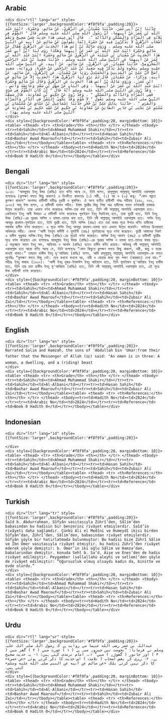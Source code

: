 ## Arabic


    <div dir="rtl" lang="ar" style={{fontSize:'larger',backgroundColor:'#f8f9fa',padding:20}}>
    حَدَّثَنَا ابْنُ أَبِي عُمَرَ، حَدَّثَنَا سُفْيَانُ، عَنِ الزُّهْرِيِّ، عَنْ سَالِمٍ، وَحَمْزَةَ، ابْنَىْ عَبْدِ اللَّهِ بْنِ عُمَرَ عَنْ أَبِيهِمَا، أَنَّ رَسُولَ اللَّهِ صلى الله عليه وسلم قَالَ ‏"‏ الشُّؤْمُ فِي ثَلاَثَةٍ فِي الْمَرْأَةِ وَالْمَسْكَنِ وَالدَّابَّةِ ‏". ‏ قَالَ أَبُو عِيسَى هَذَا حَدِيثٌ حَسَنٌ صَحِيحٌ وَبَعْضُ أَصْحَابِ الزُّهْرِيِّ لاَ يَذْكُرُونَ فِيهِ عَنْ حَمْزَةَ إِنَّمَا يَقُولُونَ عَنْ سَالِمٍ عَنْ أَبِيهِ عَنِ النَّبِيِّ صلى الله عليه وسلم ‏.‏ وَرَوَى مَالِكُ بْنُ أَنَسٍ هَذَا الْحَدِيثَ عَنِ الزُّهْرِيِّ فَقَالَ عَنْ سَالِمٍ وَحَمْزَةَ ابْنَىْ عَبْدِ اللَّهِ بْنِ عُمَرَ عَنْ أَبِيهِمَا وَهَكَذَا رَوَى لَنَا ابْنُ أَبِي عُمَرَ هَذَا الْحَدِيثَ عَنْ سُفْيَانَ بْنِ عُيَيْنَةَ عَنِ الزُّهْرِيِّ عَنْ سَالِمٍ وَحَمْزَةَ ابْنَىْ عَبْدِ اللَّهِ بْنِ عُمَرَ عَنْ أَبِيهِمَا عَنِ النَّبِيِّ صلى الله عليه وسلم ‏.‏ حَدَّثَنَا سَعِيدُ بْنُ عَبْدِ الرَّحْمَنِ الْمَخْزُومِيُّ، حَدَّثَنَا سُفْيَانُ، عَنِ الزُّهْرِيِّ، عَنْ سَالِمٍ، عَنْ أَبِيهِ، عَنِ النَّبِيِّ صلى الله عليه وسلم بِنَحْوِهِ وَلَمْ يَذْكُرْ فِيهِ سَعِيدُ بْنُ عَبْدِ الرَّحْمَنِ عَنْ حَمْزَةَ، وَرِوَايَةُ، سَعِيدٍ أَصَحُّ لأَنَّ عَلِيَّ بْنَ الْمَدِينِيِّ وَالْحُمَيْدِيَّ رَوَيَا عَنْ سُفْيَانَ، عَنِ الزُّهْرِيِّ، عَنْ سَالِمٍ، عَنْ أَبِيهِ، وَذَكَرَا، عَنْ سُفْيَانَ، قَالَ لَمْ يَرْوِ لَنَا الزُّهْرِيُّ هَذَا الْحَدِيثَ إِلاَّ عَنْ سَالِمٍ عَنِ ابْنِ عُمَرَ ‏.‏ وَرَوَى مَالِكُ بْنُ أَنَسٍ هَذَا الْحَدِيثَ عَنِ الزُّهْرِيِّ وَقَالَ عَنْ سَالِمٍ وَحَمْزَةَ ابْنَىْ عَبْدِ اللَّهِ بْنِ عُمَرَ عَنْ أَبِيهِمَا ‏.‏ وَفِي الْبَابِ عَنْ سَهْلِ بْنِ سَعْدٍ وَعَائِشَةَ وَأَنَسٍ ‏.‏ - وَقَدْ رُوِيَ عَنِ النَّبِيِّ صلى الله عليه وسلم أَنَّهُ قَالَ ‏"‏ إِنْ كَانَ الشُّؤْمُ فِي شَيْءٍ فَفِي الْمَرْأَةِ وَالدَّابَّةِ وَالْمَسْكَنِ ‏"‏ ‏.‏ وَقَدْ رُوِيَ عَنْ حَكِيمِ بْنِ مُعَاوِيَةَ، قَالَ سَمِعْتُ النَّبِيَّ صلى الله عليه وسلم يَقُولُ ‏"‏ لاَ شُؤْمَ وَقَدْ يَكُونُ الْيُمْنُ فِي الدَّارِ وَالْمَرْأَةِ وَالْفَرَسِ ‏"‏ ‏.‏ حَدَّثَنَا بِذَلِكَ عَلِيُّ بْنُ حُجْرٍ حَدَّثَنَا إِسْمَاعِيلُ بْنُ عَيَّاشٍ عَنْ سُلَيْمَانَ بْنِ سُلَيْمٍ عَنْ يَحْيَى بْنِ جَابِرٍ الطَّائِيِّ عَنْ مُعَاوِيَةَ بْنِ حَكِيمٍ عَنْ عَمِّهِ حَكِيمِ بْنِ مُعَاوِيَةَ عَنِ النَّبِيِّ صلى الله عليه وسلم بِهَذَا ‏.‏
    </div>
    <div style={{backgroundColor:'#f8f9fa',padding:20, marginBottom: 10}}><table> <thead> <tr> <th>Grade</th> <th></th> </tr> </thead> <tbody> <tr><td>Sahih</td><td>Ahmad Muhammad Shakir</td></tr><tr><td>Sahih</td><td>Al-Albani</td></tr><tr><td>Hasan Sahih</td><td>Bashar Awad Maarouf</td></tr><tr><td>Sahih</td><td>Zubair Ali Zai</td></tr></tbody></table><table> <thead> <tr> <th>References:</th> <th></th> </tr> </thead> <tbody><tr><td>Hadith No</td><td>2824</td></tr><tr><td>Arabic No</td><td>2824</td></tr><tr><td>Reference</td><td>Book 0 Hadith 0</td></tr></tbody></table></div>

## Bengali


    <div dir="ltr" lang="bn" style={{fontSize:'larger',backgroundColor:'#f8f9fa',padding:20}}>
    ২৮২৪। ‘আবদুল্লাহ ইবনু উমর (রাযিঃ) হতে বর্ণিত আছে যে, তিনি বলেন, রাসূলুল্লাহ সাল্লাল্লাহু আলাইহি ওয়াসাল্লাম বলেছেনঃ (কুলক্ষণ বলতে কিছু থাকলে) এ তিনটিতে থাকতোঃ (১) নারী, (২) ঘর ও (৩) জন্তু। “কোন বস্তুতে কুলক্ষণ থাকলে" অংশসহ হাদীসটি সহীহঃ বুখারী ও মুসলিম। ঐ অংশ ব্যতীত হাদীসটি শাযঃ সহীহাহ (৪৪৩, ৭৯৯, ১৮৯৭) আবূ ঈসা বলেন, এ হাদীসটি হাসান সহীহ। ইমাম যুহরীর কিছু শিষ্য অত্র হাদীসের সনদে বর্ণনাকারী হামযার উল্লেখ করেননি। তারা এভাবে বর্ণনা করেছেনঃ সালিম-তার বাবা হতে, তিনি নবী সাল্লাল্লাহু আলাইহি ওয়াসাল্লাম হতে। একইভাবে ইবনু আবী উমারও এ হাদীসটি বর্ণনা করেছেনঃ সুফইয়ান ইবনু উয়াইনাহ্ হতে, তারা যুহরী হতে, তিনি ইবনু উমর (রাযিঃ)-এর পুত্রদ্বয় সালিম ও হামযা-তাদের বাবা হতে, তিনি নবী সাল্লাল্লাহু আলাইহি ওয়াসাল্লাম হতে। সাঈদ ইবনু আবদুর রাহমান-সুফইয়ান হতে, তিনি যুহরী হতে, তিনি সালিম (রহঃ) হতে তার বাবার সূত্রে উপরে বর্ণিত হাদীসের সমার্থক হাদীস বর্ণনা করেছেন। এ সূত্রে সাঈদ ইবনু আবদুর রাহমান-হামযা হতে এভাবে উল্লেখ করেননি। সাঈদের রিওয়ায়াত অধিকতর সহীহ। কেননা ‘আলী ইবনুল মাদীনী ও হুমাইদী (রহঃ) সুফইয়ানের সূত্রে বর্ণনা করেছেন। যুহরী আমাদের নিকট এ হাদীস শুধুমাত্র সালিম-ইবনু উমর (রাযিঃ)-এর সূত্রেই বর্ণনা করেছেন। মালিক ইবনু আনাস (রহঃ) এ হাদীসটি যুহরীর সূত্রে বর্ণনা করেছেন এবং বলেছেনঃ আবদুল্লাহ ইবনু উমার (রাযিঃ)-এর পুত্রদ্বয় সালিম ও হামযা হতে-তাদের বাবার সূত্রে। এ অনুচ্ছেদে সাহল ইবনু সাদ, আয়িশাহ ও আনাস (রাযিঃ) হতেও হাদীস বর্ণিত রয়েছে। অধিকন্তু নবী সাল্লাল্লাহু আলাইহি ওয়াসাল্লাম হতে আরো বর্ণিত আছে যে, তিনি বলেছেনঃ “কোন কিছুতে কুলক্ষণ বলতে কিছু থাকলে, নারী, জন্তু ও ঘরের মধ্যেই থাকত।” তাছাড়া হাকীম ইবনু মু'আবিয়াহ (রাযিঃ) বলেন, আমি রাসূলুল্লাহু সাল্লাল্লাহু আলাইহি ওয়াসাল্লাম-কে বলতে শুনেছিঃ “কুলক্ষণ বলতে কিছু নেই। তবে কখনো কখনো ঘর, নারী ও ঘোড়ার মধ্যে শুভ লক্ষণ (বারকাত) দেখা যায়।” সহীহঃ ইবনু মাজাহ (১৯৩০)। ‘আলী ইবনু হুজর-ইসমাঈল ইবনু আইয়্যাশ হতে, তিনি সুলাইমান মু'আবিয়াহ ইবনু হাকীম হতে, তিনি তার চাচা হাকীম ইবনু মু'আবিয়াহ (রাযিঃ) হতে, তিনি নবী সাল্লাল্লাহু আলাইহি ওয়াসাল্লাম হতে, এই সূত্রে উক্ত হাদীসটি বর্ণনা করেছেন।
    </div>
    <div style={{backgroundColor:'#f8f9fa',padding:20, marginBottom: 10}}><table> <thead> <tr> <th>Grade</th> <th></th> </tr> </thead> <tbody> <tr><td>Sahih</td><td>Ahmad Muhammad Shakir</td></tr><tr><td>Sahih</td><td>Al-Albani</td></tr><tr><td>Hasan Sahih</td><td>Bashar Awad Maarouf</td></tr><tr><td>Sahih</td><td>Zubair Ali Zai</td></tr></tbody></table><table> <thead> <tr> <th>References:</th> <th></th> </tr> </thead> <tbody><tr><td>Hadith No</td><td>2824</td></tr><tr><td>Arabic No</td><td>2824</td></tr><tr><td>Reference</td><td>Book 0 Hadith 0</td></tr></tbody></table></div>

## English


    <div dir="ltr" lang="en" style={{fontSize:'larger',backgroundColor:'#f8f9fa',padding:20}}>
    Narrated Salim and Hamzah, the sons of 'Abdullah bin 'Umar:from their father that the Messenger of Allah (ﷺ) said: "An omen is in three: A woman, a dwelling, and a (riding) beast
    </div>
    <div style={{backgroundColor:'#f8f9fa',padding:20, marginBottom: 10}}><table> <thead> <tr> <th>Grade</th> <th></th> </tr> </thead> <tbody> <tr><td>Sahih</td><td>Ahmad Muhammad Shakir</td></tr><tr><td>Sahih</td><td>Al-Albani</td></tr><tr><td>Hasan Sahih</td><td>Bashar Awad Maarouf</td></tr><tr><td>Sahih</td><td>Zubair Ali Zai</td></tr></tbody></table><table> <thead> <tr> <th>References:</th> <th></th> </tr> </thead> <tbody><tr><td>Hadith No</td><td>2824</td></tr><tr><td>Arabic No</td><td>2824</td></tr><tr><td>Reference</td><td>Book 0 Hadith 0</td></tr></tbody></table></div>

## Indonesian


    <div dir="ltr" lang="id" style={{fontSize:'larger',backgroundColor:'#f8f9fa',padding:20}}>
    
    </div>
    <div style={{backgroundColor:'#f8f9fa',padding:20, marginBottom: 10}}><table> <thead> <tr> <th>Grade</th> <th></th> </tr> </thead> <tbody> <tr><td>Sahih</td><td>Ahmad Muhammad Shakir</td></tr><tr><td>Sahih</td><td>Al-Albani</td></tr><tr><td>Hasan Sahih</td><td>Bashar Awad Maarouf</td></tr><tr><td>Sahih</td><td>Zubair Ali Zai</td></tr></tbody></table><table> <thead> <tr> <th>References:</th> <th></th> </tr> </thead> <tbody><tr><td>Hadith No</td><td>2824</td></tr><tr><td>Arabic No</td><td>2824</td></tr><tr><td>Reference</td><td>Book 0 Hadith 0</td></tr></tbody></table></div>

## Turkish


    <div dir="ltr" lang="tr" style={{fontSize:'larger',backgroundColor:'#f8f9fa',padding:20}}>
    Saîd b. Abdurrahman, Sûfyân vasıtasıyla Zührî’den, Sâlim’den babasından bu hadisin bir benzerini rivâyet etmişlerdir. Saîd’in rivâyeti daha sağlamdır. Çünkü Ali el Medîni ve Humeydî ikisi birden Sûfyân’dan, Zührî’den, Sâlim’den, babasından rivâyet etmişlerdir. Sûfyân şöyle bir hatırlatmada bulunmuştur: Bu hadisi bize Zührî Sâlim ve İbn Ömer vasıtasıyla rivâyet etmiştir. bu hadisi Zührî’den rivâyet ederek şöyle demiştir: b. Ömer’in iki oğlu Sâlim ve Hamza’dan, babalarından demiştir. konuda Sehl b. Sa’d, Âişe ve Enes’den de hadis rivâyet edilmiştir. Peygamber (sallallahü aleyhi ve sellem)’den şöyle de rivâyet edilmiştir: “Uğursuzluk olmuş olsaydı kadın da, binitte ve evde olurdu.”
    </div>
    <div style={{backgroundColor:'#f8f9fa',padding:20, marginBottom: 10}}><table> <thead> <tr> <th>Grade</th> <th></th> </tr> </thead> <tbody> <tr><td>Sahih</td><td>Ahmad Muhammad Shakir</td></tr><tr><td>Sahih</td><td>Al-Albani</td></tr><tr><td>Hasan Sahih</td><td>Bashar Awad Maarouf</td></tr><tr><td>Sahih</td><td>Zubair Ali Zai</td></tr></tbody></table><table> <thead> <tr> <th>References:</th> <th></th> </tr> </thead> <tbody><tr><td>Hadith No</td><td>2824</td></tr><tr><td>Arabic No</td><td>2824</td></tr><tr><td>Reference</td><td>Book 0 Hadith 0</td></tr></tbody></table></div>

## Urdu


    <div dir="rtl" lang="ur" style={{fontSize:'larger',backgroundColor:'#f8f9fa',padding:20}}>
    عبداللہ بن عمر رضی الله عنہما سے روایت ہے کہ رسول اللہ صلی اللہ علیہ وسلم نے فرمایا: ”نحوست تین چیزوں میں ہے ( ۱ ) عورت میں ( ۲ ) گھر میں ( ۳ ) اور جانور ( گھوڑے ) میں“ ۱؎۔ امام ترمذی کہتے ہیں: ۱- یہ حدیث صحیح ہے، ۲- زہری کے بعض اصحاب ( تلامذہ ) اس حدیث کا ذکر کرتے ہوئے «عن حمزة» کا ذکر نہیں کرتے بلکہ «عن سالم عن أبيه عن النبي صلى الله عليه وسلم» کہتے ہیں۔
    </div>
    <div style={{backgroundColor:'#f8f9fa',padding:20, marginBottom: 10}}><table> <thead> <tr> <th>Grade</th> <th></th> </tr> </thead> <tbody> <tr><td>Sahih</td><td>Ahmad Muhammad Shakir</td></tr><tr><td>Sahih</td><td>Al-Albani</td></tr><tr><td>Hasan Sahih</td><td>Bashar Awad Maarouf</td></tr><tr><td>Sahih</td><td>Zubair Ali Zai</td></tr></tbody></table><table> <thead> <tr> <th>References:</th> <th></th> </tr> </thead> <tbody><tr><td>Hadith No</td><td>2824</td></tr><tr><td>Arabic No</td><td>2824</td></tr><tr><td>Reference</td><td>Book 0 Hadith 0</td></tr></tbody></table></div>